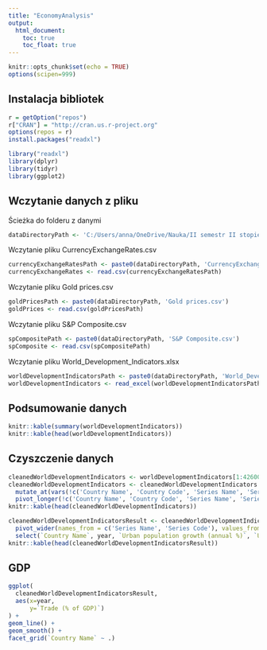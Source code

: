 ```yaml
---
title: "EconomyAnalysis"
output: 
  html_document:
    toc: true
    toc_float: true
---
```


```r
knitr::opts_chunk$set(echo = TRUE)
options(scipen=999)
```

## Instalacja bibliotek
```r
r = getOption("repos")
r["CRAN"] = "http://cran.us.r-project.org"
options(repos = r)
install.packages("readxl")
```
```r
library("readxl")
library(dplyr)
library(tidyr)
library(ggplot2)
```

## Wczytanie danych z pliku

Ścieżka do folderu z danymi

```r
dataDirectoryPath <- 'C:/Users/anna/OneDrive/Nauka/II semestr II stopień/Zaawansowana Eksploracja Danych/Data pack/Data pack/'
```

Wczytanie pliku CurrencyExchangeRates.csv

```r
currencyExchangeRatesPath <- paste0(dataDirectoryPath, 'CurrencyExchangeRates.csv')
currencyExchangeRates <- read.csv(currencyExchangeRatesPath)
```

Wczytanie pliku Gold prices.csv

```r
goldPricesPath <- paste0(dataDirectoryPath, 'Gold prices.csv')
goldPrices <- read.csv(goldPricesPath)
```

Wczytanie pliku S&P Composite.csv

```r
spCompositePath <- paste0(dataDirectoryPath, 'S&P Composite.csv')
spComposite <- read.csv(spCompositePath)
```

Wczytanie pliku World_Development_Indicators.xlsx
```r
worldDevelopmentIndicatorsPath <- paste0(dataDirectoryPath, 'World_Development_Indicators.xlsx')
worldDevelopmentIndicators <- read_excel(worldDevelopmentIndicatorsPath)
```

## Podsumowanie danych 

```r
knitr::kable(summary(worldDevelopmentIndicators))
knitr::kable(head(worldDevelopmentIndicators))
```

## Czyszczenie danych

```r
cleanedWorldDevelopmentIndicators <- worldDevelopmentIndicators[1:42600,]
cleanedWorldDevelopmentIndicators <- cleanedWorldDevelopmentIndicators %>% 
  mutate_at(vars(!c('Country Name', 'Country Code', 'Series Name', 'Series Code')), as.numeric) %>%
  pivot_longer(!c('Country Name', 'Country Code', 'Series Name', 'Series Code'), names_to = "year", values_to="value")
knitr::kable(head(cleanedWorldDevelopmentIndicators))

cleanedWorldDevelopmentIndicatorsResult <- cleanedWorldDevelopmentIndicators %>% 
  pivot_wider(names_from = c('Series Name', 'Series Code'), values_from = 'value',  names_glue = "{`Series Name`}") %>%
  select(`Country Name`, year, `Urban population growth (annual %)`, `Urban population (% of total population)`, `Unemployment, total (% of total labor force) (national estimate)`, `Trade in services (% of GDP)`, `Trade (% of GDP)`)
knitr::kable(head(cleanedWorldDevelopmentIndicatorsResult))

```

## GDP 
```r
ggplot(
  cleanedWorldDevelopmentIndicatorsResult, 
  aes(x=year, 
      y=`Trade (% of GDP)`)
) +
geom_line() +
geom_smooth() + 
facet_grid(`Country Name` ~ .)
```